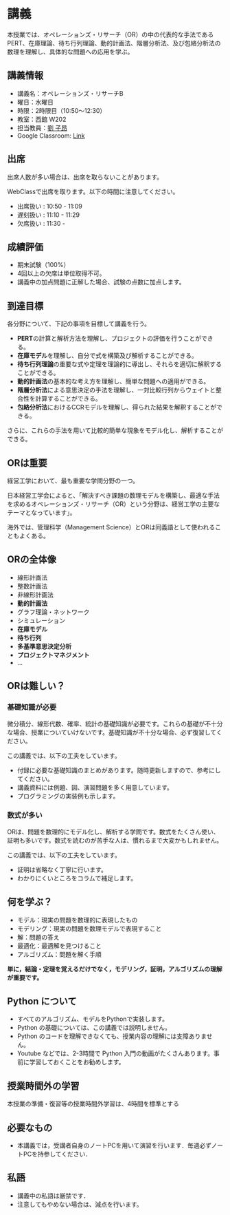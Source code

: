 # 講義 {.unnumbered}

本授業では、オペレーションズ・リサーチ（OR）の中の代表的な手法であるPERT、在庫理論、待ち行列理論、動的計画法、階層分析法、及び包絡分析法の数理を理解し、具体的な問題への応用を学ぶ。

## 講義情報

- 講義名：オペレーションズ・リサーチB
- 曜日：水曜日
- 時限：2時限目（10:50～12:30）
- 教室：西館 W202
- 担当教員：[劉 子昂](https://zi-ang-liu.github.io/)
- Google Classroom: [Link](https://classroom.google.com/c/ODEwMTIzOTA0NTgy?cjc=4xvse5c5)

## 出席

出席人数が多い場合は、出席を取らないことがあります。

WebClassで出席を取ります。以下の時間に注意してください。

- 出席扱い : 10:50 - 11:09
- 遅刻扱い : 11:10 - 11:29
- 欠席扱い : 11:30 -

## 成績評価

- 期末試験（100%）
- 4回以上の欠席は単位取得不可。
- 講義中の加点問題に正解した場合、試験の点数に加点します。

## 到達目標

各分野について、下記の事項を目標して講義を行う。

- **PERT**の計算と解析方法を理解し、プロジェクトの評価を行うことができる。
- **在庫モデル**を理解し、自分で式を構築及び解析することができる。
- **待ち行列理論**の重要な式や定理を理論的に導出し、それらを適切に解釈することができる。
- **動的計画法**の基本的な考え方を理解し、簡単な問題への適用ができる。
- **階層分析法**による意思決定の手法を理解し、一対比較行列からウェイトと整合性を計算することができる。
- **包絡分析法**におけるCCRモデルを理解し、得られた結果を解釈することができる。

さらに、これらの手法を用いて比較的簡単な現象をモデル化し、解析することができる。

## ORは重要

経営工学において、最も重要な学問分野の一つ。

日本経営工学会によると、「解決すべき課題の数理モデルを構築し、最適な手法を求めるオペレーションズ・リサーチ（OR）という分野は、経営工学の主要なテーマとなっています」。

海外では、管理科学（Management Science）とORは同義語として使われることもよくある。

## ORの全体像

- 線形計画法
- 整数計画法
- 非線形計画法
- **動的計画法**
- グラフ理論・ネットワーク
- シミュレーション
- **在庫モデル**
- **待ち行列**
- **多基準意思決定分析**
- **プロジェクトマネジメント**
- ...

## ORは難しい？

### 基礎知識が必要

微分積分、線形代数、確率、統計の基礎知識が必要です。これらの基礎が不十分な場合、授業についていけないです。基礎知識が不十分な場合、必ず復習してください。

この講義では、以下の工夫をしています。

- 付録に必要な基礎知識のまとめがあります。随時更新しますので、参考にしてください。
- 講義資料には例題、図、演習問題を多く用意しています。
- プログラミングの実装例も示します。

### 数式が多い

ORは、問題を数理的にモデル化し、解析する学問です。数式をたくさん使い、証明も多いです。数式を読むのが苦手な人は、慣れるまで大変かもしれません。

この講義では、以下の工夫をしています。

- 証明は省略なく丁寧に行います。
- わかりにくいところをコラムで補足します。

## 何を学ぶ？

<!-- 
 -->

- モデル：現実の問題を数理的に表現したもの
- モデリング：現実の問題を数理モデルで表現すること
- 解：問題の答え
- 最適化：最適解を見つけること
- アルゴリズム：問題を解く手順

**単に，結論・定理を覚えるだけでなく，モデリング，証明，アルゴリズムの理解が重要です。**

## Python について

- すべてのアルゴリズム、モデルをPythonで実装します。
- Python の基礎については、この講義では説明しません。
- Python のコードを理解できなくても、授業内容の理解には支障ありません。
- Youtube などでは、2-3時間で Python 入門の動画がたくさんあります。事前に学習しておくことをお勧めします。


## 授業時間外の学習

本授業の準備・復習等の授業時間外学習は、4時間を標準とする

## 必要なもの

- 本講義では，受講者自身のノートPCを用いて演習を行います．毎週必ずノートPCを持参してください．

## 私語

- 講義中の私語は厳禁です．
- 注意してもやめない場合は、減点を行います。